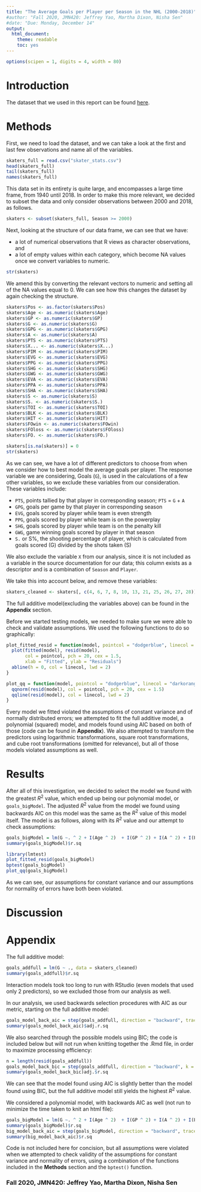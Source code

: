 ```yaml
---
title: "The Average Goals per Player per Season in the NHL (2000-2018)"
#author: "Fall 2020, JMN420: Jeffrey Yao, Martha Dixon, Nisha Sen"
#date: "Due: Monday, December 14"
output: 
  html_document:
    theme: readable
    toc: yes
---
```


```r
options(scipen = 1, digits = 4, width = 80)
```


# Introduction

The dataset that we used in this report can be found [here](http://inalitic.com/datasets/nhl%20player%20data.html).

# Methods

First, we need to load the dataset, and we can take a look at the first and last few observations and name all of the variables.
```r
skaters_full = read.csv("skater_stats.csv")
head(skaters_full)
tail(skaters_full)
names(skaters_full)
```

This data set in its entirety is quite large, and encompasses a large time frame, from 1940 until 2018. In order to make this more relevant, we decided to subset the data and only consider observations between 2000 and 2018, as follows.

```r
skaters <- subset(skaters_full, Season >= 2000)
```

Next, looking at the structure of our data frame, we can see that we have:

- a lot of numerical observations that R views as character observations, and
- a lot of empty values within each category, which become NA values once we convert variables to numeric. 

```r
str(skaters)
```


We amend this by converting the relevant vectors to numeric and setting all of the NA values equal to 0. We can see how this changes the dataset by again checking the structure.

```r
skaters$Pos <- as.factor(skaters$Pos)
skaters$Age <- as.numeric(skaters$Age)
skaters$GP <- as.numeric(skaters$GP)
skaters$G <- as.numeric(skaters$G)
skaters$GPG <- as.numeric(skaters$GPG)
skaters$A <- as.numeric(skaters$A)
skaters$PTS <- as.numeric(skaters$PTS)
skaters$X... <- as.numeric(skaters$X...)
skaters$PIM <- as.numeric(skaters$PIM)
skaters$EVG <- as.numeric(skaters$EVG)
skaters$PPG <- as.numeric(skaters$PPG)
skaters$SHG <- as.numeric(skaters$SHG)
skaters$GWG <- as.numeric(skaters$GWG)
skaters$EVA <- as.numeric(skaters$EVA)
skaters$PPA <- as.numeric(skaters$PPA)
skaters$SHA <- as.numeric(skaters$SHA)
skaters$S <- as.numeric(skaters$S)
skaters$S. <- as.numeric(skaters$S.)
skaters$TOI <- as.numeric(skaters$TOI)
skaters$BLK <- as.numeric(skaters$BLK)
skaters$HIT <- as.numeric(skaters$HIT)
skaters$FOwin <- as.numeric(skaters$FOwin)
skaters$FOloss <- as.numeric(skaters$FOloss)
skaters$FO. <- as.numeric(skaters$FO.)
```

```r
skaters[is.na(skaters)] = 0
str(skaters)
```

As we can see, we have a lot of different predictors to choose from when we consider how to best model the average goals per player. The response variable we are considering, Goals (`G`), is used in the calculations of a few other variables, so we exclude these variables from our consideration. These variables include: 

- `PTS`, points tallied by that player in corresponding season; `PTS` = `G` + `A`
- `GPG`, goals per game by that player in corresponding season
- `EVG`, goals scored by player while team is even strength
- `PPG`, goals scored by player while team is on the powerplay
- `SHG`, goals scored by player while team is on the penalty kill
- `GWG`, game winning goals scored by player in that season
- `S.` or S%, the shooting percentage of player, which is calculated from goals scored (G) divided by the shots taken (S)

We also exclude the variable `X` from our analysis, since it is not included as a variable in the source documentation for our data; this column exists as a descriptor and is a combination of `Season` and `Player`.

We take this into account below, and remove these variables:

```r
skaters_cleaned <- skaters[, c(4, 6, 7, 8, 10, 13, 21, 25, 26, 27, 28)]

```

The full additive model(excluding the variables above) can be found in the **Appendix** section.

Before we started testing models, we needed to make sure we were able to check and validate assumptions. We used the following functions to do so graphically:

```r
plot_fitted_resid = function(model, pointcol = "dodgerblue", linecol = "darkorange") {
  plot(fitted(model), resid(model), 
       col = pointcol, pch = 20, cex = 1.5,
       xlab = "Fitted", ylab = "Residuals")
  abline(h = 0, col = linecol, lwd = 2)
}

plot_qq = function(model, pointcol = "dodgerblue", linecol = "darkorange") {
  qqnorm(resid(model), col = pointcol, pch = 20, cex = 1.5)
  qqline(resid(model), col = linecol, lwd = 2)
}

```

Every model we fitted violated the assumptions of constant variance and of normally distributed errors; we attempted to fit the full additive model, a polynomial (squared) model, and models found using AIC based on both of those (code can be found in **Appendix**). We also attempted to transform the predictors using logarithmic transformations, square root transformations, and cube root transformations (omitted for relevance), but all of those models violated assumptions as well.

# Results

After all of this investigation, we decided to select the model we found with the greatest $R^2$ value, which ended up being our polynomial model, or `goals_bigModel`. The adjusted $R^2$ value from the model we found using backwards AIC on this model was the same as the $R^2$ value of this model itself. The model is as follows, along with its $R^2$ value and our attempt to check assumptions:

```r
goals_bigModel = lm(G ~. ^ 2 + I(Age ^ 2)  + I(GP ^ 2) + I(A ^ 2) + I(PIM ^ 2) + I(S ^ 2) + I(BLK ^ 2) + I(FOwin ^ 2) + I(FOloss ^ 2), data = skaters_cleaned)
summary(goals_bigModel)$r.sq
```

```r
library(lmtest)
plot_fitted_resid(goals_bigModel)
bptest(goals_bigModel)
plot_qq(goals_bigModel)
```

As we can see, our assumptions for constant variance and our assumptions for normality of errors have both been violated.

# Discussion

# Appendix

The full additive model:

```r
goals_addfull = lm(G ~ ., data = skaters_cleaned)
summary(goals_addfull)$r.sq
```

Interaction models took too long to run with RStudio (even models that used only 2 predictors), so we excluded those from our analysis as well.

In our analysis, we used backwards selection procedures with AIC as our metric, starting on the full additive model:

```r
goals_model_back_aic = step(goals_addfull, direction = "backward", trace = 0)
summary(goals_model_back_aic)$adj.r.sq

```

We also searched through the possible models using BIC; the code is included below but will not run when knitting together the .Rmd file, in order to maximize processing efficiency:

```r
n = length(resid(goals_addfull))
goals_model_back_bic = step(goals_addfull, direction = "backward", k = log(n))
summary(goals_model_back_bic)adj.$r.sq
```

We can see that the model found using AIC is slightly better than the model found using BIC, but the full additive model still yields the highest $R^2$ value.

We considered a polynomial model, with backwards AIC as well (not run to minimize the time taken to knit an html file):

```r
goals_bigModel = lm(G ~. ^ 2 + I(Age ^ 2)  + I(GP ^ 2) + I(A ^ 2) + I(PIM ^ 2) + I(S ^ 2) + I(BLK ^ 2) + I(FOwin ^ 2) + I(FOloss ^ 2), data = skaters_cleaned)
summary(goals_bigModel)$r.sq
big_model_back_aic = step(goals_bigModel, direction = "backward", trace = 0)
summary(big_model_back_aic)$r.sq
```

Code is not included here for concision, but all assumptions were violated when we attempted to check validity of the assumptions for constant variance and normality of errors, using a combination of the functions included in the **Methods** section and the `bptest()` function.

### Fall 2020, JMN420: Jeffrey Yao, Martha Dixon, Nisha Sen